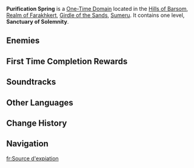 {{Domain Infobox
|image        = Domain Purification Spring.png
|type         = One-Time
|description  = A [[Amrita|water]] body said to be able to wash off all filth and connect to the [[Primordial Sea|sea within the earth]]. Perhaps because of the many similar scents and memories, it is still inhabited by [[Consecrated Beast|monsters]] that devoured the remains of [[God|greater life forms]].
|region       = Sumeru
|subregion    = Girdle of the Sands
|area         = Realm of Farakhkert
|subarea      = Hills of Barsom
|recElements  = Dendro,Hydro
|recLevel     = 
|requiredAR   = 40
}}
{{Description|This was a temporary abode established outside the [[Vourukasha Oasis|sea of flowers]] by the [[Order of Skeptics|guardian priests]] of the true way in ancient times. Returning warriors and [[Fontaine|foreign]] [[Oceanid|pilgrims]] would fast and bathe here to cleanse themselves of impurity.<br>This is said to have been because only the pure and innocent were eligible to enter the temple of the [[Lord of Amrita]].|Sanctuary of Solemnity}}
'''Purification Spring''' is a [[One-Time Domain]] located in the [[Hills of Barsom]], [[Realm of Farakhkert]], [[Girdle of the Sands]], [[Sumeru]]. It contains one level, '''Sanctuary of Solemnity'''.

==Enemies==
{{Domain Enemies
|name1=Sanctuary of Solemnity
|target1=Defeat all enemies
|enemies1=Consecrated Fanged Beast//Consecrated Horned Crocodile
}}

==First Time Completion Rewards==
{{Card|Primogem|40|show_caption=1}}{{Card|Adventure EXP|500|show_caption=1}}{{Card|Dendro Sigil|5|show_caption=1}}{{Card|End of the Golden Realm|1|quality=5|show_caption=1}}{{Card|Guide to Admonition|2|show_caption=1}}{{Card|Guide to Ingenuity|2|show_caption=1}}{{Card|Guide to Praxis|2|show_caption=1}}{{Card|Mora|50,000|show_caption=1}}

==Soundtracks==
{{Soundtracks by Category Table|type=domain}}
<!--
==Video Guides==
{{EVT
|video1   = 
|caption1 = 
}}
--><!--
==Video Guides==
{{EVT
|video1   = 
|caption1 = 
}}
-->

==Other Languages==
{{Other Languages
|en      = Purification Spring
|zhs     = 净罪之井
|zhs_rm  = Jìngzuì zhī Jǐng
|zht     = 淨罪之井
|zht_rm  = Jìngzuì zhī Jǐng
|zh_tl   = Well of Sin Purification
|ja      = 浄罪の井戸
|ja_rm   = Jouzai no Ido
|ja_tl   = Well of Sin Purification
|ko      = {{tt|죄|罪}}를 {{tt|정화|淨化}}하는 우물
|ko_tl   = Sin-Purifying Well
|es      = Pozo de la expiación
|es_tl   = Well of Atonement
|fr      = Source d'expiation
|fr_tl   = Expiation Spring
|ru      = Очищающий родник
|ru_tl   = Purifying Spring
|th      = บ่อแห่งการล้างบาป
|th_rm   = 
|th_tl   = 
|vi      = Giếng Nước Rửa Tội
|vi_tl   = 
|de      = Brunnen der Sühne
|de_tl   = Well of Atonement
|id      = Purification Spring
|pt      = Fonte da Purificação
|pt_tl   = 
|tr      = Arındırma Kaynağı
|tr_tl   = 
|it      = Fonte di purificazione
|it_tl   = 
}}

==Change History==
{{Change History|3.6}}

==Navigation==
{{Domain Navbox|Permanent}}

[[fr:Source d'expiation]]
